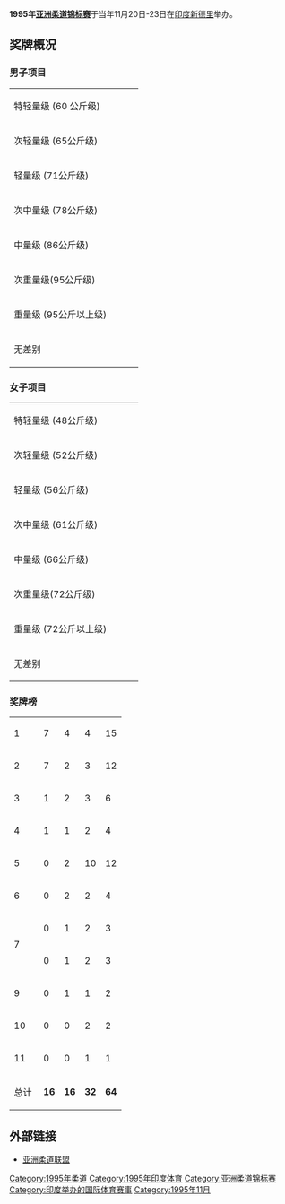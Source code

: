 '''1995年[[亚洲柔道锦标赛|亚洲柔道锦标赛]]'''于当年11月20日-23日在[[印度|印度]][[新德里|新德里]]举办。 
==奖牌概况==
===男子项目===
{| {{MedalistTable|type=项目}}
|-
|rowspan=2|特轻量级 (60 公斤级)<br/>{{DetailsLink|1995 Asian Judo Championships - Men's 60 kg}}
|rowspan=2|{{flagathlete|[[徳野和彦|徳野和彦]]|JPN}}
|rowspan=2|{{flagathlete|[[Alisher_Mukhtarov|Alisher Mukhtarov]]|UZB}}
|{{flagathlete|[[Narender_Singh|Narender Singh]]|IND}}
|-
|{{flagathlete|[[金钟元|金钟元]]|KOR}}
|-
|rowspan=2|次轻量级 (65公斤级)<br/>{{DetailsLink|1995 Asian Judo Championships - Men's 65 kg}}
|rowspan=2|{{flagathlete|[[金大益|金大益]]|KOR}}
|rowspan=2|{{flagathlete|[[Najib_Aga|Najib Aga]]|IND}}
|{{flagathlete|[[张光军|张光军]]|CHN}}
|-
|{{flagathlete|P. Nyalhagva|MGL}}
|-
|rowspan=2|轻量级 (71公斤级)<br/>{{DetailsLink|1995 Asian Judo Championships - Men's 71 kg}}
|rowspan=2|{{flagathlete|[[中村兼三|中村兼三]]|JPN}}
|rowspan=2|{{flagathlete|[[郭大成_(柔道运动员)|郭大成]]|KOR}}
|{{flagathlete|[[Akhat_Achirov|Akhat Achirov]]|KAZ}}
|-
|{{flagathlete|[[Khalium_Boldbaatar|Khalium Boldbaatar]]|MGL}}
|-
|rowspan=2|次中量级 (78公斤级)<br/>{{DetailsLink|1995 Asian Judo Championships - Men's 78 kg}}
|rowspan=2|{{flagathlete|[[泷本诚|泷本诚]]|JPN}}
|rowspan=2|{{flagathlete|[[赵麟彻|赵麟彻]]|KOR}}
|{{flagathlete|[[Vladimir_Chmakov|Vladimir Chmakov]]|UZB}}
|-
|{{flagathlete|[[Yuan_Chao|Yuan Chao]]|CHN}}
|-
|rowspan=2|中量级 (86公斤级)<br/>{{DetailsLink|1995 Asian Judo Championships - Men's 86 kg}}
|rowspan=2|{{flagathlete|[[全己盈|全己盈]]|KOR}}
|rowspan=2|{{flagathlete|[[Sergey_Alimzhanov|Sergey Alimzhanov]]|KAZ}}
|{{flagathlete|[[Masaru_Tanabe|Masaru Tanabe]]|JPN}}
|-
|{{flagathlete|[[Armen_Bagdasarov|Armen Bagdasarov]]|UZB}}
|-
|rowspan=2|次重量级(95公斤级)<br/>{{DetailsLink|1995 Asian Judo Championships - Men's 95 kg}}
|rowspan=2|{{flagathlete|[[Sergey_Shakimov|Sergey Shakimov]]|KAZ}}
|rowspan=2|{{flagathlete|[[Takeshi_Kozai|Takeshi Kozai]]|JPN}}
|{{flagathlete|[[Qiad_Chunlin|Qiad Chunlin]]|CHN}}
|-
|{{flagathlete|[[金载植|金载植]]|KOR}}
|-
|rowspan=2|重量级 (95公斤以上级)<br/>{{DetailsLink|1995 Asian Judo Championships - Men's +95 kg}}
|rowspan=2|{{flagathlete|[[篠原信一|篠原信一]]|JPN}}
|rowspan=2|{{flagathlete|[[Dmitry_Solovyov_(judoka)|Dmitry Solovyov]]|UZB}}
|{{flagathlete|[[刘胜刚|刘胜刚]]|CHN}}
|-
|{{flagathlete|[[Rahimov_Saidahtam|Rahimov Saidahtam]]|TJK}}
|-
|rowspan=2|无差别<br/>{{DetailsLink|1995 Asian Judo Championships - Men's open category}}
|rowspan=2|{{flagathlete|[[篠原信一|篠原信一]]|JPN}}
|rowspan=2|{{flagathlete|[[Bat-Erdene_Badmaanyambuu|B. Badmaanyambuu]]|MGL}}
|{{flagathlete|[[Nurullo_Loikov|Nurullo Loikov]]|TJK}}
|-
|{{flagathlete|[[刘胜刚|刘胜刚]]|CHN}}
|}

===女子项目===
{| {{MedalistTable|type=项目}}
|-
|rowspan=2|特轻量级 (48公斤级)<br/>{{DetailsLink|1995 Asian Judo Championships - Women's 48 kg}}
|rowspan=2|{{flagathlete|[[长井淳子|长井淳子]]|JPN}}
|rowspan=2|{{flagathlete|[[余淑珍|余淑珍]]|TPE}}
|{{flagathlete|[[汤礼红|汤礼红]]|CHN}}
|-
|{{flagathlete|[[Ataeva_Galina|Ataeva Galina]]|TKM}}
|-
|rowspan=2|次轻量级 (52公斤级)<br/>{{DetailsLink|1995 Asian Judo Championships - Women's 52 kg}}
|rowspan=2|{{flagathlete|[[Park_Mi-Ja|Park Mi-Ja]]|KOR}}
|rowspan=2|{{flagathlete|[[冼东妹|冼东妹]]|CHN}}
|{{flagathlete|[[Atsuko_Takeda|Atsuko Takeda]]|JPN}}
|-
|{{flagathlete|[[Sunith_Thakur|Sunith Thakur]]|IND}}
|-
|rowspan=2|轻量级 (56公斤级)<br/>{{DetailsLink|1995 Asian Judo Championships - Women's 56 kg}}
|rowspan=2|{{flagathlete|[[郑善溶|郑善溶]]|KOR}}
|rowspan=2|{{flagathlete|[[Chiyori_Tateno|Chiyori Tateno]]|JPN}}
|{{flagathlete|[[Huang_Al-Chun|Huang Al-Chun]]|TPE}}
|-
|{{flagathlete|[[Liu_Liang|Liu Liang]]|CHN}}
|-
|rowspan=2|次中量级 (61公斤级)<br/>{{DetailsLink|1995 Asian Judo Championships - Women's 61 kg}}
|rowspan=2|{{flagathlete|[[郑成淑|郑成淑]]|KOR}}
|rowspan=2|{{flagathlete|[[Liu_Lizhe|Liu Lizhe]]|CHN}}
|{{flagathlete|[[Yuko_Emoto|Yuko Emoto]]|JPN}}
|-
|{{flagathlete|V.Katsouleva|KAZ}}
|-
|rowspan=2|中量级 (66公斤级)<br/>{{DetailsLink|1995 Asian Judo Championships - Women's 66 kg}}
|rowspan=2|{{flagathlete|[[吴玫玲|吴玫玲]]|TPE}}
|rowspan=2|{{flagathlete|[[Aiko_Oishi|Aiko Oishi]]|JPN}}
|{{flagathlete|[[Wang_Xianbo|Wang Xianbo]]|CHN}}
|-
|{{flagathlete|[[曹敏仙|曹敏仙]]|KOR}}
|-
|rowspan=2|次重量级(72公斤级)<br/>{{DetailsLink|1995 Asian Judo Championships - Women's 72 kg}}
|rowspan=2|{{flagathlete|[[Yuriko_Fukuba|Yuriko Fukuba]]|JPN}}
|rowspan=2|{{flagathlete|[[Evguenia_Bogounova|Evguenia Bogounova]]|KAZ}}
|{{flagathlete|[[Nazarenko_Olessia|Nazarenko Olessia]]|TKM}}
|-
|{{flagathlete|[[Chen_Chiu-Ping|Chen Chiu-Ping]]|TPE}}
|-
|rowspan=2|重量级 (72公斤以上级)<br/>{{DetailsLink|1995 Asian Judo Championships - Women's +72 kg}}
|rowspan=2|{{flagathlete|[[Lee_Hyun-Kyung|Lee Hyun-Kyung]]|KOR}}
|rowspan=2|{{flagathlete|[[Yukari_Asada|Yukari Asada]]|JPN}}
|{{flagathlete|M.Daouletkere|KAZ}}
|-
|{{flagathlete|[[Sun_Yanyan|Sun Yanyan]]|CHN}}
|-
|rowspan=2|无差别<br/>{{DetailsLink|1995 Asian Judo Championships - Women's open category}}
|rowspan=2|{{flagathlete|[[孙贤美|孙贤美]]|KOR}}
|rowspan=2|{{flagathlete|[[Nadajda_Teltakova|Nadajda Teltakova]]|TKM}}
|{{flagathlete|[[Sun_Yanyan|Sun Yanyan]]|CHN}}
|-
|{{flagathlete|[[Yuko_Tonooka|Yuko Tonooka]]|JPN}}
|}

===奖牌榜 ===
{| {{RankedMedalTable}}
|-
| 1 ||align="left"| {{flagcountry|JPN}} || 7 || 4 || 4 || 15
|-
| 2 ||align="left"| {{flagcountry|KOR}} || 7 || 2 || 3 || 12
|-
| 3 ||align="left"| {{flagcountry|KAZ}} || 1 || 2 || 3 || 6
|-
| 4 ||align="left"| {{flagcountry|TPE}} || 1 || 1 || 2 || 4
|-
| 5 ||align="left"| {{flagcountry|CHN}} || 0 || 2 || 10 || 12
|-
| 6 ||align="left"| {{flagcountry|UZB}} || 0 || 2 || 2 || 4
|-
|rowspan=2 | 7 ||align="left"| {{flagcountry|TKM}} || 0 || 1 || 2 || 3
|-
|align="left"| {{flagcountry|MGL}} || 0 || 1 || 2 || 3
|-
| 9 ||align="left"| {{flagcountry|IND}} || 0 || 1 || 1 || 2
|-
| 10 ||align="left"| {{flagcountry|TJK}} || 0 || 0 || 2 || 2
|-
| 11 ||align="left"| {{flagcountry|IDN}} || 0 || 0 || 1 || 1
|-
! colspan="2"| 总计 
| '''16''' || '''16''' || '''32''' || '''64'''
|}

==外部链接==
*[http://www.juaonline.org/index.asp 亚洲柔道联盟]{{Wayback|url=http://www.juaonline.org/index.asp |date=20201013180151 }}

{{AC Judo}}

[[Category:1995年柔道|Category:1995年柔道]]
[[Category:1995年印度体育|Category:1995年印度体育]]
[[Category:亚洲柔道锦标赛|Category:亚洲柔道锦标赛]]
[[Category:印度举办的国际体育赛事|Category:印度举办的国际体育赛事]]
[[Category:1995年11月|Category:1995年11月]]